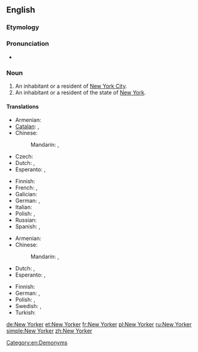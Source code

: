 ==English==

===Etymology===
{{suffix|New York|er}}

===Pronunciation===
* {{rhymes|ɔː(r)kə(r)}}

===Noun===
{{en-noun}}

# An inhabitant or a resident of [[New York City]].
# An inhabitant or a resident of the state of [[New York]].

====Translations====
{{trans-top|An inhabitant or a resident of New York City}}
* Armenian: {{t|hy|նյույորքցի|tr=nyuyorkʿcʿi|sc=Armn}}
* [[Catalan]]: {{t|ca|novaiorquès|m}}, {{t|ca|novaiorquesa|f}}
* Chinese:
*: Mandarin: {{t+|cmn|紐約人|sc=Hani}}, {{t|cmn|纽约人|tr=Niǔyuērén|sc=Hani}}
* Czech: {{t|cs|Newyorčan|m}}
* Dutch: {{t|nl|New Yorker|m}}, {{t|nl|New Yorkse|f}}
* Esperanto: {{t|eo|Nov-Jorkano}}, {{t|eo|Novjorkano}}
{{trans-mid}}
* Finnish: {{t|fi|newyorkilainen}}
* French: {{t+|fr|New-Yorkais|m}}, {{t+|fr|New-Yorkaise|f}}
* Galician: {{t|gl|neoiorquino|m}}
* German: {{t+|de|New Yorker|m}}, {{t|de|New Yorkerin|f}}
* Italian: {{t|it|newyorkese|m|f}}
* Polish: {{t+|pl|nowojorczyk|m}}, {{t+|pl|nowojorczanka|f}}
* Russian: {{t+|ru|нью-йоркец|m}}
* Spanish: {{t|es|neoyorkino}}, {{t+|es|neoyorquino|m}}
{{trans-bottom}}

{{trans-top|An inhabitant or a resident of the state of New York}}
* Armenian: {{t|hy|նյույորքցի|tr=nyuyorkʿcʿi|sc=Armn}}
* Chinese:
*: Mandarin: {{t+|cmn|紐約人|sc=Hani}}, {{t|cmn|纽约人|tr=Niǔyuērén|sc=Hani}}
* Dutch: {{t|nl|New Yorker|m}}, {{t|nl|New Yorkse|f}}
* Esperanto: {{t|eo|Nov-Jorkiano}}, {{t|eo|Novjorkiano}}
{{trans-mid}}
* Finnish: {{t|fi|newyorkilainen}}
* German: {{t+|de|New Yorker|m}}, {{t|de|New Yorkerin|f}}
* Polish: {{t+|pl|Nowojorczyk|m}}, {{t+|pl|Nowojorczanka|f}}
* Swedish: {{t|sv|new yorkare|c}}, {{t|sv|new yorkbo|c}}
* Turkish: {{t|tr|New Yorklu}}
{{trans-bottom}}

[[Category:en:Demonyms]]

[[de:New Yorker]]
[[et:New Yorker]]
[[fr:New Yorker]]
[[pl:New Yorker]]
[[ru:New Yorker]]
[[simple:New Yorker]]
[[zh:New Yorker]]